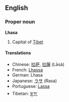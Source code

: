 ==English==
===Proper noun===
'''Lhasa'''

# Capital of [[Tibet]]

====Translations====
*Chinese: [[拉萨]], [[拉薩]] (Lāsà)
*French: [[Lhassa]]
*German: Lhasa
*Japanese: [[ラサ]] (Rasa)
*Portuguese: [[Lassa]]
*Tibetan: [[ལྷ་ས་]]